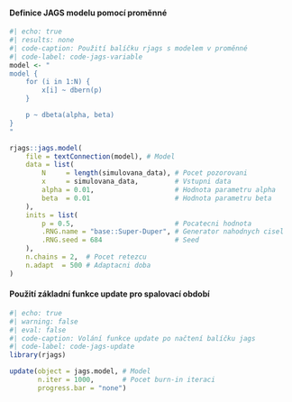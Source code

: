 #### Definice JAGS modelu pomocí proměnné

```{r jags-model-variable}
#| echo: true
#| results: none
#| code-caption: Použití balíčku rjags s modelem v proměnné
#| code-label: code-jags-variable
model <- "
model {
    for (i in 1:N) {
        x[i] ~ dbern(p)
    }

    p ~ dbeta(alpha, beta)
}
"

rjags::jags.model(
    file = textConnection(model), # Model
    data = list(
        N     = length(simulovana_data), # Pocet pozorovani
        x     = simulovana_data,         # Vstupni data
        alpha = 0.01,                    # Hodnota parametru alpha
        beta  = 0.01                     # Hodnota parametru beta
    ),
    inits = list(
        p = 0.5,                         # Pocatecni hodnota
        .RNG.name = "base::Super-Duper", # Generator nahodnych cisel
        .RNG.seed = 684                  # Seed
    ),
    n.chains = 2,  # Pocet retezcu
    n.adapt  = 500 # Adaptacni doba
)
```

#### Použití základní funkce update pro spalovací období

```{r jags-update}
#| echo: true
#| warning: false
#| eval: false
#| code-caption: Volání funkce update po načtení balíčku jags
#| code-label: code-jags-update
library(rjags)

update(object = jags.model, # Model
       n.iter = 1000,       # Pocet burn-in iteraci
       progress.bar = "none")
```